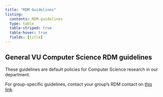 ```yaml
---
title: "RDM Guidelines"
listing:
  contents: RDM-guidelines
  type: table
  table-striped: true
  table-hover: true
  fields: [title]
---
```


::: {.callout-tip}

## General VU Computer Science RDM guidelines

These guidelines are default policies for Computer Science research in our department.

For group-specific guidelines, contact your group's RDM contact on [this link](https://rdm-os-cs-vu.github.io/open-handbook/group-guidelines.html).

:::
